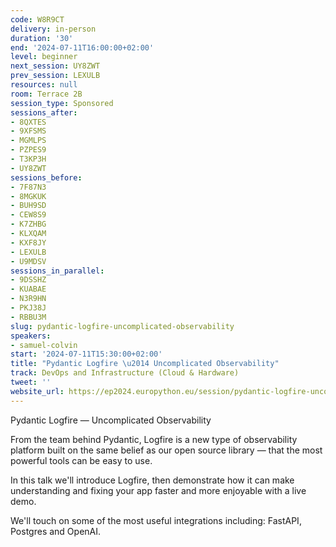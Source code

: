 ```yaml
---
code: W8R9CT
delivery: in-person
duration: '30'
end: '2024-07-11T16:00:00+02:00'
level: beginner
next_session: UY8ZWT
prev_session: LEXULB
resources: null
room: Terrace 2B
session_type: Sponsored
sessions_after:
- 8QXTES
- 9XFSMS
- MGMLPS
- PZPES9
- T3KP3H
- UY8ZWT
sessions_before:
- 7F87N3
- 8MGKUK
- BUH9SD
- CEW8S9
- K7ZHBG
- KLXQAM
- KXF8JY
- LEXULB
- U9MDSV
sessions_in_parallel:
- 9DSSHZ
- KUABAE
- N3R9HN
- PKJ38J
- RBBU3M
slug: pydantic-logfire-uncomplicated-observability
speakers:
- samuel-colvin
start: '2024-07-11T15:30:00+02:00'
title: "Pydantic Logfire \u2014 Uncomplicated Observability"
track: DevOps and Infrastructure (Cloud & Hardware)
tweet: ''
website_url: https://ep2024.europython.eu/session/pydantic-logfire-uncomplicated-observability
---
```


Pydantic Logfire — Uncomplicated Observability

From the team behind Pydantic, Logfire is a new type of observability platform built on the same belief as our open source library — that the most powerful tools can be easy to use.

In this talk we'll introduce Logfire, then demonstrate how it can make understanding and fixing your app faster and more enjoyable with a live demo.

We'll touch on some of the most useful integrations including: FastAPI, Postgres and OpenAI.